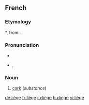 {{also|Liège|liege}}
==French==

===Etymology===
{{VL.|fr}} *{{term||levius}}, from {{etyl|la|fr}} {{term|levis||light, unimportant}}.

===Pronunciation===
* {{audio|Fr-liège.ogg|audio}}
* {{IPA|/ljɛʒ/|lang=fr}}, {{SAMPA|/ljEZ/}}

===Noun===
{{fr-noun|m}}

# [[cork]] (''substance'')

[[de:liège]]
[[fr:liège]]
[[io:liège]]
[[hu:liège]]
[[vi:liège]]